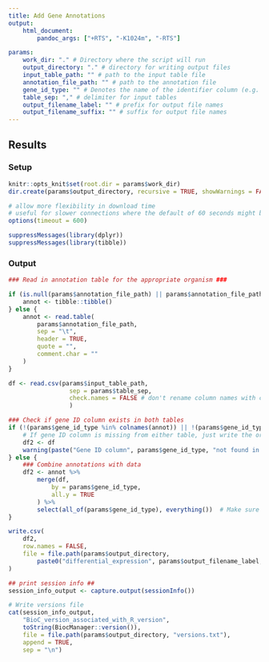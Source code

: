 ```yaml
---
title: Add Gene Annotations
output: 
    html_document:
        pandoc_args: ["+RTS", "-K1024m", "-RTS"]

params:
    work_dir: "." # Directory where the script will run
    output_directory: "." # directory for writing output files
    input_table_path: "" # path to the input table file
    annotation_file_path: "" # path to the annotation file
    gene_id_type: "" # Denotes the name of the identifier column (e.g. ENSEMBL, TAIR)
    table_sep: "," # delimiter for input tables
    output_filename_label: "" # prefix for output file names
    output_filename_suffix: "" # suffix for output file names
---
```


## Results {.tabset}

### Setup
```r
knitr::opts_knit$set(root.dir = params$work_dir)
dir.create(params$output_directory, recursive = TRUE, showWarnings = FALSE)
```

```r
# allow more flexibility in download time
# useful for slower connections where the default of 60 seconds might be exceeded
options(timeout = 600)

suppressMessages(library(dplyr))
suppressMessages(library(tibble))
```

### Output
```r
### Read in annotation table for the appropriate organism ###

if (is.null(params$annotation_file_path) || params$annotation_file_path == "" || params$annotation_file_path == "null") {
    annot <- tibble::tibble()
} else {
    annot <- read.table(
        params$annotation_file_path,
        sep = "\t",
        header = TRUE,
        quote = "",
        comment.char = ""
    )
}
```

```r
df <- read.csv(params$input_table_path,
                 sep = params$table_sep,
                 check.names = FALSE # don't rename column names with check.names
                 )
```

```r
### Check if gene ID column exists in both tables
if (!(params$gene_id_type %in% colnames(annot)) || !(params$gene_id_type %in% colnames(df))) {
    # If gene ID column is missing from either table, just write the original DGE table
    df2 <- df
    warning(paste("Gene ID column", params$gene_id_type, "not found in one or both tables."))
} else {
    ### Combine annotations with data
    df2 <- annot %>%
        merge(df,
            by = params$gene_id_type,
            all.y = TRUE 
        ) %>%
        select(all_of(params$gene_id_type), everything())  # Make sure main gene ID is first column
}

write.csv(
    df2, 
    row.names = FALSE, 
    file = file.path(params$output_directory, 
        paste0("differential_expression", params$output_filename_label, params$output_filename_suffix, ".csv"))
)
```

```r
## print session info ##
session_info_output <- capture.output(sessionInfo())

# Write versions file
cat(session_info_output,
    "BioC_version_associated_with_R_version",
    toString(BiocManager::version()),
    file = file.path(params$output_directory, "versions.txt"),
    append = TRUE,
    sep = "\n")
```